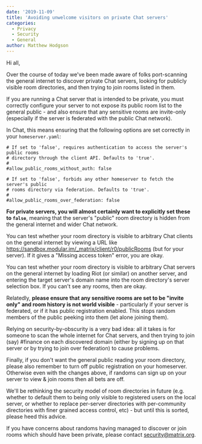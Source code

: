 ```yaml
---
date: '2019-11-09'
title: 'Avoiding unwelcome visitors on private Chat servers'
categories:
  - Privacy
  - Security
  - General
author: Matthew Hodgson
---
```


Hi all,

Over the course of today we've been made aware of folks port-scanning the
general internet to discover private Chat servers, looking for publicly
visible room directories, and then trying to join rooms listed in them.

If you are running a Chat server that is intended to be private, you must correctly
configure your server to not expose its public room list to the general public -
and also ensure that any sensitive rooms are invite-only (especially if the
server is federated with the public Chat network).

In Chat, this means ensuring that the following options are set correctly in
your `homeserver.yaml`:

```
# If set to 'false', requires authentication to access the server's public rooms
# directory through the client API. Defaults to 'true'.
#
#allow_public_rooms_without_auth: false

# If set to 'false', forbids any other homeserver to fetch the server's public
# rooms directory via federation. Defaults to 'true'.
#
#allow_public_rooms_over_federation: false
```

**For private servers, you will almost certainly want to explicitly set these to
`false`**, meaning that the server's "public" room directory is hidden from the
general internet and wider Chat network.

You can test whether your room directory is visible to arbitrary Chat clients
on the general internet by viewing a URL like
https://sandbox.modular.im/_matrix/client/r0/publicRooms (but for your server). 
If it gives a "Missing access token" error, you are okay.

You can test whether your room directory is visible to arbitrary Chat servers
on the general internet by loading Riot (or similar) on another server, and
entering the target server's domain name into the room directory's server
selection box.  If you can't see any rooms, then are okay.

Relatedly, **please ensure that any sensitive rooms are set to be "invite only"
and room history is not world visible** - particularly if your server is
federated, or if it has public registration enabled.  This stops random
members of the public peeking into them (let alone joining them).

Relying on security-by-obscurity is a very bad idea: all it takes is for someone
to scan the whole internet for Chat servers, and then trying to join (say)
#finance on each discovered domain (either by signing up on that
server or by trying to join over federation) to cause problems.

Finally, if you don't want the general public reading your room directory,
please also remember to turn off public registration on your homeserver.
Otherwise even with the changes above, if randoms can sign up on your server
to view & join rooms then all bets are off.

We'll be rethinking the security model of room directories in future (e.g.
whether to default them to being only visible to registered users on the local
server, or whether to replace per-server directories with per-community
directories with finer grained access control, etc) - but until this is sorted,
please heed this advice.

If you have concerns about randoms having managed to discover or join rooms
which should have been private, please contact security@matrix.org.


